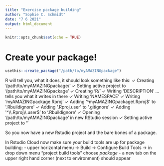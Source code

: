 ```yaml
---
title: "Exercise package building"
author: "Sophie C. Schmidt"
date: "7 6 2021"
output: html_document
---
```


```r
knitr::opts_chunk$set(echo = TRUE)
```

# Create your package!

```r
usethis::create_package("/path/to/myAMAZINGpackage")
```

R will tell you, what it does, it should look something like this: 
✓ Creating '/path/to/myAMAZINGpackage/'
✓ Setting active project to '/path/to/myAMAZINGpackage'
✓ Creating 'R/'
✓ Writing 'DESCRIPTION'
... tells you what it writes in there
✓ Writing 'NAMESPACE'
✓ Writing 'myAMAZINGpackage.Rproj'
✓ Adding '^myAMAZINGpackage\\.Rproj$' to '.Rbuildignore'
✓ Adding '.Rproj.user' to '.gitignore'
✓ Adding '^\\.Rproj\\.user$' to '.Rbuildignore'
✓ Opening '/path/to/myAMAZINGpackage' in new RStudio session
✓ Setting active project to '<no active project>'

So you now have a new Rstudio project and the bare bones of a package.

In Rstudio Cloud now make sure your build tools are up for package building:
- upper horizontal menu -> Build -> Configure Build Tools -> in drop down menu "project build tools" choose *package*
- a new tab on the upper right hand corner (next to environment) should appear